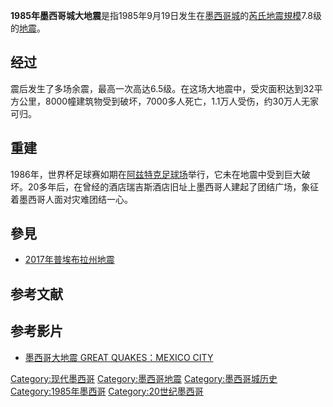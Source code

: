 {{noteTA|G1=Earthquake}}
{{refimprove|time=2014-11-19T18:29:44+00:00}}
{{Infobox earthquake
|title       = 1985年墨西哥城大地震
|image       = 1985 Mexico Earthquake - Collapsed General Hospital.jpg
|alt         = 墨西哥城—倒塌的墨西哥綜合醫院
|caption     = [[墨西哥城|墨西哥城]]—倒塌的[[墨西哥綜合醫院|墨西哥綜合醫院]]
|map         = 
|map_alt     = 地圖顯示地震的震中
|map_caption =
|map2        = {{Location map+| Mexico
 |places=
 {{Location map~|Mexico|lat=18.35|long=-102.39|mark=Bullseye1.png|marksize=40|position=top}}
 {{Location map~|Mexico|lat=19.26|long=-99.8|mark=Green pog.svg|label=墨西哥城}}
 |relief = yes
 |width = 260
 |float = center
 |border = none
 |caption =}}
|date        = {{Start date|1985|9|19|df=yes}}
|time        = 13:17:50 UTC <ref name=ISC-GEM>{{citation|title=ISC-GEM Global Instrumental Earthquake Catalogue (1900-2009)|url=http://www.isc.ac.uk/iscgem/index.php|author=ISC|year=2014|publisher=[[International_Seismological_Centre|International Seismological Centre]]|series=Version 1.05|accessdate=2016-04-05|archive-date=2016-11-25|archive-url=https://web.archive.org/web/20161125091901/http://www.isc.ac.uk/iscgem/index.php|dead-url=no}}</ref>
|duration    =
|magnitude   = 8.0 [[矩震级|M<sub>w</sub>]] <ref name=ISC-GEM/>
|depth       = {{convert|20|km}} <ref name=ISC-GEM/>
|location    = {{coord|18.35|-102.39|region:XX_type:event|display=inline,title}} <ref name=ISC-GEM/>
|type        =
|affected    = {{MEX}}
|damages     =
|intensity   = [[麥加利地震烈度|IX（猛烈）]] <ref name="Moreno">{{cite journal|last=Moreno Murillo|first= Juan Manuel|year=1995|title= The 1985 Mexico Earthquake|periodical=Geofisica Colombiana|publisher=Universidad Nacional de Colombia|issue=3|pages=5–19|issn=0121-2974}}</ref>
|pga         = <!-- NN''[[Peak_ground_acceleration|g]]'' -->
|tsunami     = 1－3米 <ref name="Moreno"/>
|landslide   =
|foreshocks  =
|aftershocks = 7.5 M<sub>W</sub> 1985年9月21日 <br />7.0 M<sub>W</sub> 1986年4月30日
|casualties  = 5,000－45,000人喪生<br /> 30,000人受傷<ref name=NGDC />
}}
'''1985年墨西哥城大地震'''是指1985年9月19日发生在[[墨西哥城|墨西哥城]]的[[芮氏地震規模|芮氏地震規模]]7.8级的[[地震|地震]]。

==经过==
震后发生了多场余震，最高一次高达6.5级。在这场大地震中，受灾面积达到32平方公里，8000幢建筑物受到破坏，7000多人死亡，1.1万人受伤，约30万人无家可归。

==重建==
1986年，世界杯足球赛如期在[[阿兹台克体育场|阿兹特克足球场]]举行，它未在地震中受到巨大破坏。20多年后，在曾经的酒店瑞吉斯酒店旧址上墨西哥人建起了团结广场，象征着墨西哥人面对灾难团结一心。

==參見==
*[[2017年普埃布拉州地震|2017年普埃布拉州地震]]

==参考文献==
{{reflist|refs=
<ref name=NGDC>{{citation|title=Significant Earthquake Database|url=https://www.ngdc.noaa.gov/nndc/struts/form?t=101650&s=1&d=1|author=National Geophysical Data Center / World Data Service (NGDC/WDS)|publisher=National Geophysical Data Center, [[National_Oceanic_and_Atmospheric_Administration|NOAA]]|doi=10.7289/V5TD9V7K|accessdate=2018-05-18|archive-date=2019-12-11|archive-url=https://web.archive.org/web/20191211234104/https://www.ngdc.noaa.gov/nndc/struts/form?t=101650&s=1&d=1|dead-url=no}}</ref>
}}

==参考影片==
*[https://www.youtube.com/watch?v=gTUzEoNsO88 墨西哥大地震 GREAT QUAKES：MEXICO CITY]{{Wayback|url=https://www.youtube.com/watch?v=gTUzEoNsO88 |date=20201209065735 }}

{{1985年地震}}

[[Category:现代墨西哥|Category:现代墨西哥]]
[[Category:墨西哥地震|Category:墨西哥地震]]
[[Category:墨西哥城历史|Category:墨西哥城历史]]
[[Category:1985年墨西哥|Category:1985年墨西哥]]
[[Category:20世纪墨西哥|Category:20世纪墨西哥]]